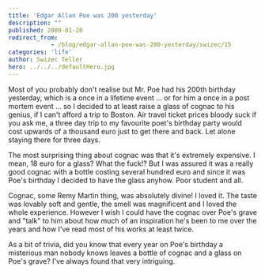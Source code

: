 ```yaml
---
title: 'Edgar Allan Poe was 200 yesterday'
description: ""
published: 2009-01-20
redirect_from: 
            - /blog/edgar-allan-poe-was-200-yesterday/swizec/15
categories: 'life'
author: Swizec Teller
hero: ../../../defaultHero.jpg
---
```

Most of you probably don't realise but Mr. Poe had his 200th birthday yesterday, which is a once in a lifetime event ... or for him a once in a post mortem event ... so I decided to at least raise a glass of cognac to his genius, if I can't afford a trip to Boston. Air travel ticket prices bloody suck if you ask me, a three day trip to my favourite poet's birthday party would cost upwards of a thousand euro just to get there and back. Let alone staying there for three days.

The most surprising thing about cognac was that it's extremely expensive. I mean, 18 euro for a glass? What the fuck!? But I was assured it was a really good cognac with a bottle costing several hundred euro and since it was Poe's birthday I decided to have the glass anyhow. Poor student and all.

Cognac, some Remy Martin thing, was absolutely divine! I loved it. The taste was lovably soft and gentle, the smell was magnificent and I loved the whole experience. However I wish I could have the cognac over Poe's grave and "talk" to him about how much of an inspiration he's been to me over the years and how I've read most of his works at least twice.

As a bit of trivia, did you know that every year on Poe's birthday a misterious man nobody knows leaves a bottle of cognac and a glass on Poe's grave? I've always found that very intriguing.